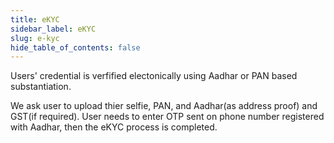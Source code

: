 ```yaml
---
title: eKYC
sidebar_label: eKYC
slug: e-kyc
hide_table_of_contents: false
---
```



Users' credential is verfified electonically using Aadhar or PAN based substantiation.

We ask user to upload thier selfie, PAN, and Aadhar(as address proof) and GST(if required). User needs to enter OTP sent on phone number registered with Aadhar, then the eKYC process is completed.